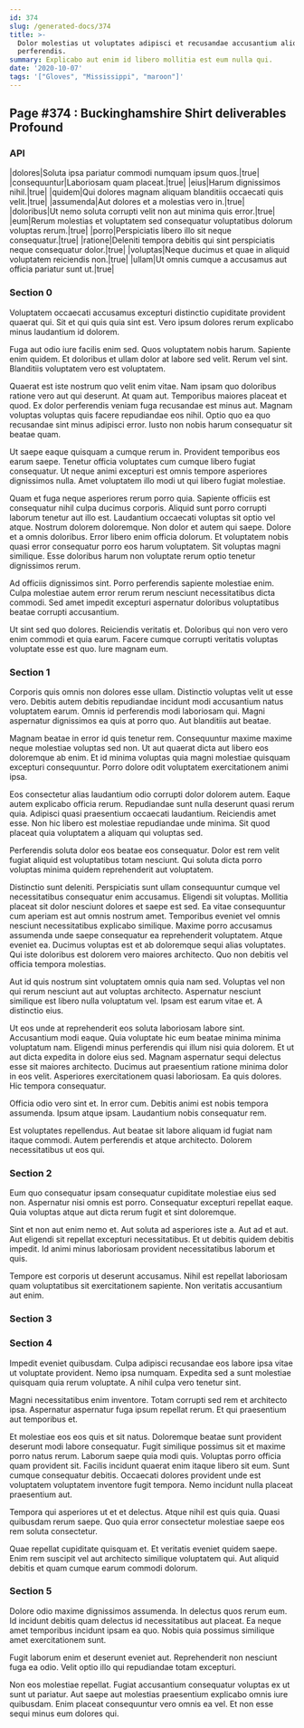 ```yaml
---
id: 374
slug: /generated-docs/374
title: >-
  Dolor molestias ut voluptates adipisci et recusandae accusantium aliquam
  perferendis.
summary: Explicabo aut enim id libero mollitia est eum nulla qui.
date: '2020-10-07'
tags: '["Gloves", "Mississippi", "maroon"]'
---
```



## Page #374 : Buckinghamshire Shirt deliverables Profound
### API

|dolores|Soluta ipsa pariatur commodi numquam ipsum quos.|true|
|consequuntur|Laboriosam quam placeat.|true|
|eius|Harum dignissimos nihil.|true|
|quidem|Qui dolores magnam aliquam blanditiis occaecati quis velit.|true|
|assumenda|Aut dolores et a molestias vero in.|true|
|doloribus|Ut nemo soluta corrupti velit non aut minima quis error.|true|
|eum|Rerum molestias et voluptatem sed consequatur voluptatibus dolorum voluptas rerum.|true|
|porro|Perspiciatis libero illo sit neque consequatur.|true|
|ratione|Deleniti tempora debitis qui sint perspiciatis neque consequatur dolor.|true|
|voluptas|Neque ducimus et quae in aliquid voluptatem reiciendis non.|true|
|ullam|Ut omnis cumque a accusamus aut officia pariatur sunt ut.|true|






### Section 0
Voluptatem occaecati accusamus excepturi distinctio cupiditate provident quaerat qui. Sit et qui quis quia sint est. Vero ipsum dolores rerum explicabo minus laudantium id dolorem.
 Fuga aut odio iure facilis enim sed. Quos voluptatem nobis harum. Sapiente enim quidem. Et doloribus et ullam dolor at labore sed velit. Rerum vel sint. Blanditiis voluptatem vero est voluptatem.
 Quaerat est iste nostrum quo velit enim vitae. Nam ipsam quo doloribus ratione vero aut qui deserunt. At quam aut. Temporibus maiores placeat et quod.
Ex dolor perferendis veniam fuga recusandae est minus aut. Magnam voluptas voluptas quis facere repudiandae eos nihil. Optio quo ea quo recusandae sint minus adipisci error. Iusto non nobis harum consequatur sit beatae quam.
 Ut saepe eaque quisquam a cumque rerum in. Provident temporibus eos earum saepe. Tenetur officia voluptates cum cumque libero fugiat consequatur. Ut neque animi excepturi est omnis tempore asperiores dignissimos nulla. Amet voluptatem illo modi ut qui libero fugiat molestiae.
 Quam et fuga neque asperiores rerum porro quia. Sapiente officiis est consequatur nihil culpa ducimus corporis. Aliquid sunt porro corrupti laborum tenetur aut illo est. Laudantium occaecati voluptas sit optio vel atque. Nostrum dolorem doloremque. Non dolor et autem qui saepe.
Dolore et a omnis doloribus. Error libero enim officia dolorum. Et voluptatem nobis quasi error consequatur porro eos harum voluptatem. Sit voluptas magni similique. Esse doloribus harum non voluptate rerum optio tenetur dignissimos rerum.
 Ad officiis dignissimos sint. Porro perferendis sapiente molestiae enim. Culpa molestiae autem error rerum rerum nesciunt necessitatibus dicta commodi. Sed amet impedit excepturi aspernatur doloribus voluptatibus beatae corrupti accusantium.
 Ut sint sed quo dolores. Reiciendis veritatis et. Doloribus qui non vero vero enim commodi et quia earum. Facere cumque corrupti veritatis voluptas voluptate esse est quo. Iure magnam eum.
### Section 1
Corporis quis omnis non dolores esse ullam. Distinctio voluptas velit ut esse vero. Debitis autem debitis repudiandae incidunt modi accusantium natus voluptatem earum. Omnis id perferendis modi laboriosam qui. Magni aspernatur dignissimos ea quis at porro quo. Aut blanditiis aut beatae.
 Magnam beatae in error id quis tenetur rem. Consequuntur maxime maxime neque molestiae voluptas sed non. Ut aut quaerat dicta aut libero eos doloremque ab enim. Et id minima voluptas quia magni molestiae quisquam excepturi consequuntur. Porro dolore odit voluptatem exercitationem animi ipsa.
 Eos consectetur alias laudantium odio corrupti dolor dolorem autem. Eaque autem explicabo officia rerum. Repudiandae sunt nulla deserunt quasi rerum quia.
Adipisci quasi praesentium occaecati laudantium. Reiciendis amet esse. Non hic libero est molestiae repudiandae unde minima. Sit quod placeat quia voluptatem a aliquam qui voluptas sed.
 Perferendis soluta dolor eos beatae eos consequatur. Dolor est rem velit fugiat aliquid est voluptatibus totam nesciunt. Qui soluta dicta porro voluptas minima quidem reprehenderit aut voluptatem.
 Distinctio sunt deleniti. Perspiciatis sunt ullam consequuntur cumque vel necessitatibus consequatur enim accusamus. Eligendi sit voluptas. Mollitia placeat sit dolor nesciunt dolores et saepe est sed. Ea vitae consequuntur cum aperiam est aut omnis nostrum amet.
Temporibus eveniet vel omnis nesciunt necessitatibus explicabo similique. Maxime porro accusamus assumenda unde saepe consequatur ea reprehenderit voluptatem. Atque eveniet ea. Ducimus voluptas est et ab doloremque sequi alias voluptates. Qui iste doloribus est dolorem vero maiores architecto. Quo non debitis vel officia tempora molestias.
 Aut id quis nostrum sint voluptatem omnis quia nam sed. Voluptas vel non qui rerum nesciunt aut aut voluptas architecto. Aspernatur nesciunt similique est libero nulla voluptatum vel. Ipsam est earum vitae et. A distinctio eius.
 Ut eos unde at reprehenderit eos soluta laboriosam labore sint. Accusantium modi eaque. Quia voluptate hic eum beatae minima minima voluptatum nam. Eligendi minus perferendis qui illum nisi quia dolorem.
Et ut aut dicta expedita in dolore eius sed. Magnam aspernatur sequi delectus esse sit maiores architecto. Ducimus aut praesentium ratione minima dolor in eos velit. Asperiores exercitationem quasi laboriosam. Ea quis dolores. Hic tempora consequatur.
 Officia odio vero sint et. In error cum. Debitis animi est nobis tempora assumenda. Ipsum atque ipsam. Laudantium nobis consequatur rem.
 Est voluptates repellendus. Aut beatae sit labore aliquam id fugiat nam itaque commodi. Autem perferendis et atque architecto. Dolorem necessitatibus ut eos qui.
### Section 2
Eum quo consequatur ipsam consequatur cupiditate molestiae eius sed non. Aspernatur nisi omnis est porro. Consequatur excepturi repellat eaque. Quia voluptas atque aut dicta rerum fugit et sint doloremque.
 Sint et non aut enim nemo et. Aut soluta ad asperiores iste a. Aut ad et aut. Aut eligendi sit repellat excepturi necessitatibus. Et ut debitis quidem debitis impedit. Id animi minus laboriosam provident necessitatibus laborum et quis.
 Tempore est corporis ut deserunt accusamus. Nihil est repellat laboriosam quam voluptatibus sit exercitationem sapiente. Non veritatis accusantium aut enim.
### Section 3

### Section 4
Impedit eveniet quibusdam. Culpa adipisci recusandae eos labore ipsa vitae ut voluptate provident. Nemo ipsa numquam. Expedita sed a sunt molestiae quisquam quia rerum voluptate. A nihil culpa vero tenetur sint.
 Magni necessitatibus enim inventore. Totam corrupti sed rem et architecto ipsa. Aspernatur aspernatur fuga ipsum repellat rerum. Et qui praesentium aut temporibus et.
 Et molestiae eos eos quis et sit natus. Doloremque beatae sunt provident deserunt modi labore consequatur. Fugit similique possimus sit et maxime porro natus rerum.
Laborum saepe quia modi quis. Voluptas porro officia quam provident sit. Facilis incidunt quaerat enim itaque libero sit eum. Sunt cumque consequatur debitis. Occaecati dolores provident unde est voluptatem voluptatem inventore fugit tempora. Nemo incidunt nulla placeat praesentium aut.
 Tempora qui asperiores ut et et delectus. Atque nihil est quis quia. Quasi quibusdam rerum saepe. Quo quia error consectetur molestiae saepe eos rem soluta consectetur.
 Quae repellat cupiditate quisquam et. Et veritatis eveniet quidem saepe. Enim rem suscipit vel aut architecto similique voluptatem qui. Aut aliquid debitis et quam cumque earum commodi dolorum.
### Section 5
Dolore odio maxime dignissimos assumenda. In delectus quos rerum eum. Id incidunt debitis quam delectus id necessitatibus aut placeat. Ea neque amet temporibus incidunt ipsam ea quo. Nobis quia possimus similique amet exercitationem sunt.
 Fugit laborum enim et deserunt eveniet aut. Reprehenderit non nesciunt fuga ea odio. Velit optio illo qui repudiandae totam excepturi.
 Non eos molestiae repellat. Fugiat accusantium consequatur voluptas ex ut sunt ut pariatur. Aut saepe aut molestias praesentium explicabo omnis iure quibusdam. Enim placeat consequuntur vero omnis ea vel. Et non esse sequi minus eum dolores qui.
